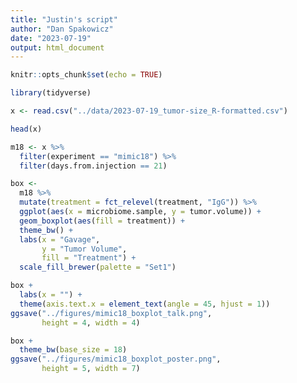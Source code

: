 ```yaml
---
title: "Justin's script"
author: "Dan Spakowicz"
date: "2023-07-19"
output: html_document
---
```


```r
knitr::opts_chunk$set(echo = TRUE)

library(tidyverse)
```

```r
x <- read.csv("../data/2023-07-19_tumor-size_R-formatted.csv")

head(x)
```

```r
m18 <- x %>%
  filter(experiment == "mimic18") %>%
  filter(days.from.injection == 21)
```


```r
box <- 
  m18 %>%
  mutate(treatment = fct_relevel(treatment, "IgG")) %>%
  ggplot(aes(x = microbiome.sample, y = tumor.volume)) +
  geom_boxplot(aes(fill = treatment)) +
  theme_bw() +
  labs(x = "Gavage",
       y = "Tumor Volume",
       fill = "Treatment") +
  scale_fill_brewer(palette = "Set1")

box + 
  labs(x = "") +
  theme(axis.text.x = element_text(angle = 45, hjust = 1))
ggsave("../figures/mimic18_boxplot_talk.png",
       height = 4, width = 4)

box +
  theme_bw(base_size = 18)
ggsave("../figures/mimic18_boxplot_poster.png",
       height = 5, width = 7)
```

